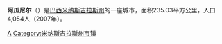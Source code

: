 {{expand|time=2017-07-23T17:19:39+00:00 }}
{{expand language|time=2017-07-23T17:19:39+00:00 }}
'''阿瓜尼尔'''（{{lang-pt|Aguanil}}）是[[巴西|巴西]][[米纳斯吉拉斯州|米纳斯吉拉斯州]]的一座城市，面积235.03平方公里，人口4,054人（2007年）。
{{Brazil-stub}}
{{米納斯吉拉斯州市鎮}}

[[Category:米纳斯吉拉斯州城市|A]]
[[Category:米纳斯吉拉斯州市镇|Category:米纳斯吉拉斯州市镇]]